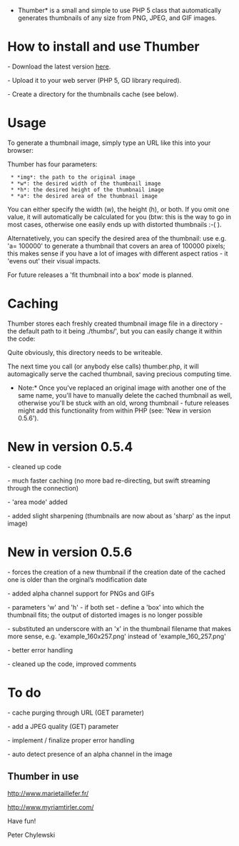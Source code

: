 *Thumber* is a small and simple to use PHP 5 class that automatically generates thumbnails of any size from PNG, JPEG, and GIF images.


= How to install and use Thumber =

- Download the latest version [http://code.google.com/p/phpthumbmaker/downloads/list here].

- Upload it to your web server (PHP 5, GD library required).

- Create a directory for the thumbnails cache (see below).

= Usage =

To generate a thumbnail image, simply type an URL like this into your browser:

{{{http://yourserver.org/thumber.php?img=images/abc.png&h=200}}}

Thumber has four parameters:

  * *img*: the path to the original image
  * *w*: the desired width of the thumbnail image
  * *h*: the desired height of the thumbnail image
  * *a*: the desired area of the thumbnail image

You can either specify the width (w), the height (h), or both. If you omit one value, it will automatically be calculated for you (btw: this is the way to go in most cases, otherwise one easily ends up with distorted thumbnails :-(  ).

Alternatetively, you can specify the desired area of the thumbnail: use e.g. 'a= 100000' to generate a thumbnail that covers an area of 100000 pixels; this makes sense if you have a lot of images with different aspect ratios - it 'evens out' their visual impacts.

For future releases a 'fit thumbnail into a box' mode is planned.

= Caching =

Thumber stores each freshly created thumbnail image file in a directory - the default path to it being ./thumbs/', but you can easily change it within the code:

{{{define('PATH_TO_THUMBS', './thumbs/');}}}

Quite obviously, this directory needs to be writeable.

The next time you call (or anybody else calls) thumber.php, it will automagically serve the cached thumbnail, saving precious computing time.

*Note:* Once you've replaced an original image with another one of the same name, you'll have to manually delete the cached thumbnail as well, otherwise you'll be stuck with an old, wrong thumbnail - future releases might add this functionality from within PHP (see: 'New in version 0.5.6').

= New in version 0.5.4 =

- cleaned up code

- much faster caching (no more bad re-directing, but swift streaming through the connection)

- 'area mode' added

- added slight sharpening (thumbnails are now about as 'sharp' as the input image)

= New in version 0.5.6 =

- forces the creation of a new thumbnail if the creation date of the cached one is older than the orginal’s modification date

- added alpha channel support for PNGs and GIFs

- parameters 'w' and 'h' - if both set - define a 'box' into which the thumbnail fits; the output of distorted images is no longer possible

- substituted an underscore with an 'x' in the thumbnail filename that makes more sense, e.g. 'example_160x257.png' instead of 'example_160_257.png'

- better error handling

- cleaned up the code, improved comments

= To do =

- cache purging through URL (GET parameter)

- add a JPEG quality (GET) parameter

- implement / finalize proper error handling

- auto detect presence of an alpha channel in the image

== Thumber in use ==

http://www.marietaillefer.fr/

http://www.myriamtirler.com/


Have fun!

Peter Chylewski